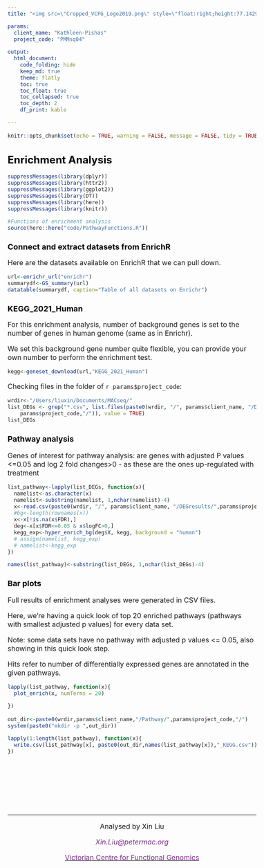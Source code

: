 ```yaml
---
title: "<img src=\"Cropped_VCFG_Logo2019.png\" style=\"float:right;height:77.1429px;width:152px\"/>`r params$client_name`<br>`r params$project_code` Pathway_Analysis"

params:
  client_name: "Kathleen-Pishas"
  project_code: "PMMsq04"
  
output:
  html_document:
    code_folding: hide
    keep_md: true
    theme: flatly
    toc: true
    toc_float: true
    toc_collapsed: true
    toc_depth: 2
    df_print: kable

---
```




```r
knitr::opts_chunk$set(echo = TRUE, warning = FALSE, message = FALSE, tidy = TRUE)
```


<style type="text/css">

body{ /* Normal  */
      font-size: 16px;
  }
td {  /* Table  */
  font-size: 14px;
  white-space: nowrap;
}
h1.title {
  font-size: 32px;
  color: Black;
}
h1 { /* Header 1 */
  font-size: 24px;
  color: Black;
}
h2 { /* Header 2 */
    font-size: 18px;
  color: Black;
}
h3 { /* Header 3 */
  font-size: 18px;
  color: Black;
}
h4 { /* Header 4 */
  font-size: 18px;
  color: Black;
}
h5 { /* Normal  */
  font-size: 16px;
  color: Black;
  class = "author"
}
h6 { /* Normal  */
  font-size: 16px;
  color: Black;
  class = "data"
}
a, a:hover {
  color: #7d2b8b
}
code.r{ /* Code block */
    font-size: 12px;
}
pre { /* Code block - determines code spacing between lines */
    font-size: 14px;
}
</style>


<style type="text/css">
#TOC { /* Normal  */
  color: Black; 
  border-color: #7d2b8b
}
a {
color: Black;
}
.list-group-item.active, .list-group-item.active:focus, .list-group-item.active:hover {
    background-color: #7d2b8b;
    border-color: #7d2b8b;
}
</style>

<style>
div.a {
  text-indent: 50px;
}
</style>

<style>
.nav-pills>li>a {
    position: relative;
    display: block;
    color: #3c2372;
    border: 1px solid #7d2b8b;
    background-color: #ffffff;

    }
.nav-pills>li.active>a, .nav-pills>li.active>a:hover, .nav-pills>li.active>a:focus {
    color: #ffffff;
    background-color: #7d2b8b;
    border: 1px solid #ffffff;

    }
</style>
<style>

.tabset-dropdown > .nav-tabs {
	display: inline-block;
	max-height: 500px;
	min-height: 44px;
	overflow-y: auto;
	background: white;
	border: 1px solid #7d2b8b;
	border-radius: 4px;
	color:#7d2b8b;
}
</style>




# Enrichment Analysis

```r

suppressMessages(library(dplyr))
suppressMessages(library(httr2))
suppressMessages(library(ggplot2))
suppressMessages(library(DT))
suppressMessages(library(here))
suppressMessages(library(knitr))

#Functions of enrichment analysis
source(here::here("code/PathwayFunctions.R"))

```




## Connect and extract datasets from EnrichR

Here are the datasets available on EnrichR that we can pull down. 

```r
url<-enrichr_url("enrichr")
summarydf<-GS_summary(url)
datatable(summarydf, caption="Table of all datasets on Enrichr")
```

## KEGG_2021_Human

For this enrichment analysis, number of background genes is set to the number of genes in human genome (same as in Enrichr).

We set this background gene number quite flexible, you can provide your own number to perform the enrichment test. 

```r
kegg<-geneset_download(url,"KEGG_2021_Human")

```


Checking files in the folder of `r params$project_code`: 


```r
wrdir<-"/Users/liuxin/Documents/MACseq/"
list_DEGs <- grep("*.csv", list.files(paste0(wrdir, "/", params$client_name, "/DEGresults/",
    params$project_code,"/")), value = TRUE)
list_DEGs

```



### Pathway analysis 

Genes of interest for pathway analysis: are genes with adjusted P values <=0.05 and log 2 fold changes>0 - as these are the ones up-regulated with treatment 



```r

list_pathway<-lapply(list_DEGs, function(x){
  namelist<-as.character(x)
  namelist<-substring(namelist, 1,nchar(namelist)-4)
  x<-read.csv(paste0(wrdir, "/", params$client_name, "/DEGresults/",params$project_code,"/",x), header = TRUE)
  #bg<-length(rownames(x))
  x<-x[!is.na(x$FDR),]
  deg<-x[x$FDR<=0.05 & x$logFC>0,]
  kegg_exp<-hyper_enrich_bg(deg$X, kegg, background = "human")
  # assign(namelist, kegg_exp)
  # namelist<-kegg_exp
})

names(list_pathway)<-substring(list_DEGs, 1,nchar(list_DEGs)-4)

```



### Bar plots

Full results of enrichment analyses were generated in CSV files.

Here, we're having a quick look of top 20 enriched pathways (pathways with smallest adjusted p values) for every data set. 

Note: some data sets have no pathway with adjusted p values <= 0.05, also showing in this quick look step. 

Hits refer to number of differentially expressed genes are annotated in the given pathways. 



```r
lapply(list_pathway, function(x){
  plot_enrich(x, numTerms = 20)

})
```




```r
out_dir<-paste0(wrdir,params$client_name,"/Pathway/",params$project_code,"/")
system(paste0("mkdir -p ",out_dir))

lapply(1:length(list_pathway), function(x){
  write.csv(list_pathway[x], paste0(out_dir,names(list_pathway[x]),"_KEGG.csv"))
}) 



```


<br>

<br>

  <link rel="stylesheet" href="https://use.fontawesome.com/releases/v5.13.0/css/all.css">
  <link rel="stylesheet" href="https://use.fontawesome.com/releases/v5.13.0/css/v4-shims.css">

  &nbsp;
<hr />
<p style="text-align: center;">Analysed by Xin Liu</a></p>
<p style="text-align: center;"><span style="color: #7d2b8b;"><em>Xin.Liu@petermac.org</em></span></p>
<p style="text-align: center;"><a href="https://www.petermac.org/research/core-facilities/victorian-centre-functional-genomics"><span style="color: #7d2b8b;">Victorian Centre for Functional Genomics</span></a></p>


  <!-- Needs the "fab" prefix, V5 <i class="fab fa-twitter"></i> -->
<p style="text-align: center;">  
  <a href="https://twitter.com/VCFGconnect"> <i class="fa fa-twitter"></i></a>
</p>

&nbsp;

